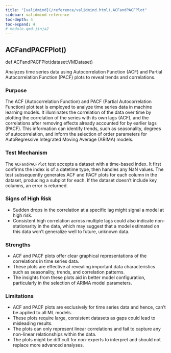 ```yaml
---
title: "[validmind](/reference/validmind.html).ACFandPACFPlot"
sidebar: validmind-reference
toc-depth: 4
toc-expand: 4
# module.qmd.jinja2
---
```


<!-- function.qmd.jinja2 -->

## ACFandPACFPlot[()]{.muted}

<!-- signatures.jinja2 -->

::: {.signature}

<span class="kw">def</span> <span class="name">ACFandPACFPlot</span>(<span class="param"><span class="n">dataset</span><span class="p">:</span><span class="n">VMDataset</span></span>)</span>

:::

<!-- docstring.jinja2 -->

Analyzes time series data using Autocorrelation Function (ACF) and Partial Autocorrelation Function (PACF) plots to reveal trends and correlations.

### Purpose

The ACF (Autocorrelation Function) and PACF (Partial Autocorrelation Function) plot test is employed to analyze time series data in machine learning models. It illuminates the correlation of the data over time by plotting the correlation of the series with its own lags (ACF), and the correlations after removing effects already accounted for by earlier lags (PACF). This information can identify trends, such as seasonality, degrees of autocorrelation, and inform the selection of order parameters for AutoRegressive Integrated Moving Average (ARIMA) models.

### Test Mechanism

The `ACFandPACFPlot` test accepts a dataset with a time-based index. It first confirms the index is of a datetime type, then handles any NaN values. The test subsequently generates ACF and PACF plots for each column in the dataset, producing a subplot for each. If the dataset doesn't include key columns, an error is returned.

### Signs of High Risk

- Sudden drops in the correlation at a specific lag might signal a model at high risk.
- Consistent high correlation across multiple lags could also indicate non-stationarity in the data, which may suggest that a model estimated on this data won't generalize well to future, unknown data.

### Strengths

- ACF and PACF plots offer clear graphical representations of the correlations in time series data.
- These plots are effective at revealing important data characteristics such as seasonality, trends, and correlation patterns.
- The insights from these plots aid in better model configuration, particularly in the selection of ARIMA model parameters.

### Limitations

- ACF and PACF plots are exclusively for time series data and hence, can't be applied to all ML models.
- These plots require large, consistent datasets as gaps could lead to misleading results.
- The plots can only represent linear correlations and fail to capture any non-linear relationships within the data.
- The plots might be difficult for non-experts to interpret and should not replace more advanced analyses.
